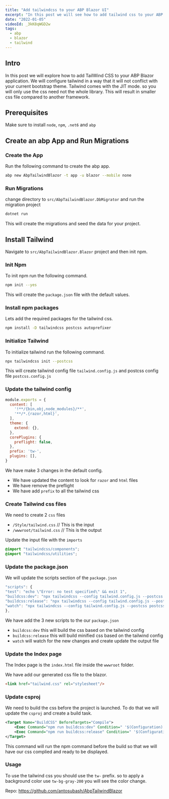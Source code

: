 ```yaml
---
title: "Add tailwindcss to your ABP Blazor UI"
excerpt: "In this post we will see how to add tailwind css to your ABP Blazor UI."
date: "2022-01-05"
videoId: _3kK8qWGD2w
tags:
  - abp
  - blazor
  - tailwind
---
```

<YoutubeVideo videoId={props.videoId} />

<TOCInline toc={props.toc} asDisclosure />

## Intro

In this post we will explore how to add TailWind CSS to your ABP Blazor application. We will configure tailwind in a way that it will not conflict with your current bootstrap theme. Tailwind comes with the JIT mode. so you will only use the css need not the whole library. This will result in smaller css file compared to another framework.

## Prerequisites

Make sure to install `node`, `npm`, `.net6` and `abp`

## Create an abp App and Run Migrations

### Create the App

Run the following command to create the abp app.

```bash
abp new AbpTailwindBlazor -t app -u blazor --mobile none
```

### Run Migrations

change directory to `src/AbpTailwindBlazor.DbMigrator` and run the migration project

```bash
dotnet run
```

This will create the migrations and seed the data for your project.

## Install Tailwind

Navigate to `src/AbpTailwindBlazor.Blazor` project and then init npm.

### Init Npm

To init npm run the following command.

```bash
npm init --yes
```

This will create the `package.json` file with the default values.

### Install npm packages

Lets add the required packages for the tailwind css.

```bash
npm install -D tailwindcss postcss autoprefixer
```

### Initialize Tailwind

To initialize tailwind run the following command.

```bash
npx tailwindcss init --postcss
```

This will create tailwind config file `tailwind.config.js` and postcss config file `postcss.config.js`

### Update the tailwind config

```js
module.exports = {
  content: [
    '!**/{bin,obj,node_modules}/**',
    '**/*.{razor,html}',
  ],
  theme: {
    extend: {},
  },
  corePlugins: {
    preflight: false,
  },
  prefix: 'tw-',
  plugins: [],
}
```

We have make 3 changes in the default config.

- We have updated the content to look for `razor` and `html` files
- We have remove the preflight
- We have add `prefix` to all the tailwind css

### Create Tailwind css files

We need to create 2 `css` files

- `/Style/tailwind.css` // This is the input
- `/wwwroot/tailwind.css` // This is the output

Update the input file with the `imports`

```css
@import "tailwindcss/components";
@import "tailwindcss/utilities";
```

### Update the package.json

We will update the scripts section of the `package.json`

```js
"scripts": {
"test": "echo \"Error: no test specified\" && exit 1",
"buildcss:dev": "npx tailwindcss --config tailwind.config.js --postcss postcss.config.js -i ./Style/tailwind.css -o ./wwwroot/tailwind.css",
"buildcss:release": "npx tailwindcss --config tailwind.config.js --postcss postcss.config.js -i ./Style/tailwind.css -o ./wwwroot/tailwind.css --minify",
"watch": "npx tailwindcss --config tailwind.config.js --postcss postcss.config.js -i ./Style/tailwind.css -o ./wwwroot/tailwind.css --watch"
},
```

We have add the 3 new scripts to the our `package.json`

- `buildcss:dev` this will build the css based on the tailwind config
- `buildcss:release` this will build minified css based on the tailwind config
- `watch` will watch for the new changes and create update the output file

### Update the Index page

The Index page is the `index.html` file inside the `wwwroot` folder.

We have add our generated css file to the blazor.

```html
<link href="tailwind.css" rel="stylesheet"/>
```

### Update csproj

We need to build the css before the project is launched. To do that we will update the `csproj` and create a build task.

```xml
<Target Name="BuildCSS" BeforeTargets="Compile">
    <Exec Command="npm run buildcss:dev" Condition=" '$(Configuration)' == 'Debug' " />
    <Exec Command="npm run buildcss:release" Condition=" '$(Configuration)' == 'Release' " />
</Target>
```

This command will run the npm command before the build so that we will have our css complied and ready to be displayed.

### Usage

To use the tailwind css you should use the `tw-` prefix. so to apply a background color use `tw-bg-gray-200` you will see the color change.

Repo: https://github.com/antosubash/AbpTailwindBlazor
